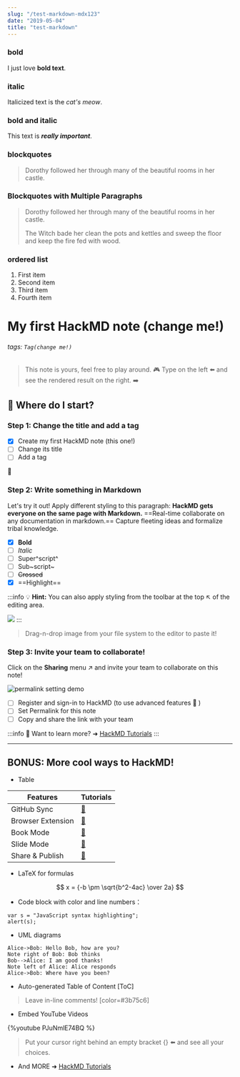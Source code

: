 ```yaml
---
slug: "/test-markdown-mdx123"
date: "2019-05-04"
title: "test-markdown"
---
```



### bold
I just love **bold text**.

### italic
Italicized text is the *cat's meow*.

### bold and italic
This text is ***really important***.

### blockquotes
> Dorothy followed her through many of the beautiful rooms in her castle.

### Blockquotes with Multiple Paragraphs
> Dorothy followed her through many of the beautiful rooms in her castle.
>
> The Witch bade her clean the pots and kettles and sweep the floor and keep the fire fed with wood.

### ordered list
1. First item
1. Second item
1. Third item
1. Fourth item

# My first HackMD note (change me!)

###### tags: `Tag(change me!)`

> This note is yours, feel free to play around.  :video_game:
> Type on the left :arrow_left: and see the rendered result on the right. :arrow_right:

## :memo: Where do I start?

### Step 1: Change the title and add a tag

- [x] Create my first HackMD note (this one!)
- [ ] Change its title
- [ ] Add a tag

:rocket:

### Step 2: Write something in Markdown

Let's try it out!
Apply different styling to this paragraph:
**HackMD gets everyone on the same page with Markdown.** ==Real-time collaborate on any documentation in markdown.== Capture fleeting ideas and formalize tribal knowledge.

- [x] **Bold**
- [ ] *Italic*
- [ ] Super^script^
- [ ] Sub~script~
- [ ] ~~Crossed~~
- [x] ==Highlight==

:::info
:bulb: **Hint:** You can also apply styling from the toolbar at the top :arrow_upper_left: of the editing area.

![](https://i.imgur.com/Cnle9f9.png)
:::

> Drag-n-drop image from your file system to the editor to paste it!

### Step 3: Invite your team to collaborate!

Click on the <i class="fa fa-share-alt"></i> **Sharing** menu :arrow_upper_right: and invite your team to collaborate on this note!

![permalink setting demo](https://i.imgur.com/PjUhQBB.gif)

- [ ] Register and sign-in to HackMD (to use advanced features :tada: )
- [ ] Set Permalink for this note
- [ ] Copy and share the link with your team

:::info
:pushpin: Want to learn more? ➜ [HackMD Tutorials](https://hackmd.io/c/tutorials)
:::

---

## BONUS: More cool ways to HackMD!

- Table

| Features          | Tutorials               |
| ----------------- |:----------------------- |
| GitHub Sync       | [:link:][GitHub-Sync]   |
| Browser Extension | [:link:][HackMD-it]     |
| Book Mode         | [:link:][Book-mode]     |
| Slide Mode        | [:link:][Slide-mode]    |
| Share & Publish   | [:link:][Share-Publish] |

[GitHub-Sync]: https://hackmd.io/c/tutorials/%2Fs%2Flink-with-github
[HackMD-it]: https://hackmd.io/c/tutorials/%2Fs%2Fhackmd-it
[Book-mode]: https://hackmd.io/c/tutorials/%2Fs%2Fhow-to-create-book
[Slide-mode]: https://hackmd.io/c/tutorials/%2Fs%2Fhow-to-create-slide-deck
[Share-Publish]: https://hackmd.io/c/tutorials/%2Fs%2Fhow-to-publish-note

- LaTeX for formulas

$$
x = {-b \pm \sqrt{b^2-4ac} \over 2a}
$$

- Code block with color and line numbers：
```javascript=16
var s = "JavaScript syntax highlighting";
alert(s);
```

- UML diagrams
```sequence
Alice->Bob: Hello Bob, how are you?
Note right of Bob: Bob thinks
Bob-->Alice: I am good thanks!
Note left of Alice: Alice responds
Alice->Bob: Where have you been?
```
- Auto-generated Table of Content
[ToC]

> Leave in-line comments! [color=#3b75c6]

- Embed YouTube Videos

{%youtube PJuNmlE74BQ %}

> Put your cursor right behind an empty bracket {} :arrow_left: and see all your choices.

- And MORE ➜ [HackMD Tutorials](https://hackmd.io/c/tutorials)
